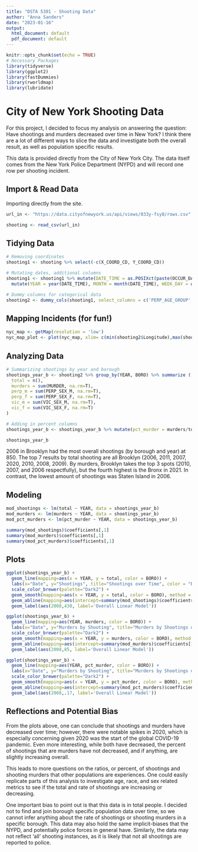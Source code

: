 ```yaml
---
title: "DSTA 5301 - Shooting Data"
author: "Anna Sanders"
date: "2023-01-16"
output:
  html_document: default
  pdf_document: default
---
```


```r
knitr::opts_chunk$set(echo = TRUE)
# Necessary Packages
library(tidyverse)
library(ggplot2)
library(fastDummies)
library(rworldmap)
library(lubridate)
```
# City of New York Shooting Data
For this project, I decided to focus my analysis on answering the question: Have shootings and murders decreased over time in New York? I think there are a lot of different ways to slice the data and investigate both the overall result, as well as population specific results.

This data is provided directly from the City of New York City. The data itself comes from the New York Police Department (NYPD) and will record one row per shooting incident.

## Import & Read Data
Importing directly from the site.
```r
url_in <- "https://data.cityofnewyork.us/api/views/833y-fsy8/rows.csv"

shooting <- read_csv(url_in)
```

## Tidying Data
```r
# Removing coordinates
shooting1 <- shooting %>% select(-c(X_COORD_CD, Y_COORD_CD))

# Mutating dates, additional columns
shooting1 <- shooting1 %>% mutate(DATE_TIME = as.POSIXct(paste(OCCUR_DATE," ",OCCUR_TIME),format = "%m/%d/%Y  %H:%M:%S")) %>% mutate(SAME_AGE_GROUP = case_when(PERP_AGE_GROUP == VIC_AGE_GROUP ~ 1, TRUE ~ 0)) %>% mutate(SAME_SEX = case_when(PERP_SEX == VIC_SEX ~ 1, TRUE ~ 0)) %>% mutate(SAME_RACE = case_when(PERP_RACE == VIC_RACE ~ 1, TRUE ~ 0)) %>% mutate(MURDER = case_when(STATISTICAL_MURDER_FLAG == TRUE ~ 1, TRUE ~ 0)) %>% 
  mutate(YEAR = year(DATE_TIME), MONTH = month(DATE_TIME), WEEK_DAY = wday(DATE_TIME))

# Dummy columns for categorical data
shooting2 <- dummy_cols(shooting1, select_columns = c('PERP_AGE_GROUP', 'PERP_SEX', 'PERP_RACE', 'VIC_AGE_GROUP', 'VIC_SEX', 'VIC_RACE'), remove_selected_columns = FALSE)
```

## Mapping Incidents (for fun!)
```r
nyc_map <- getMap(resolution = 'low')
nyc_map_plot <- plot(nyc_map, xlim= c(min(shooting2$Longitude),max(shooting2$Longitude)), ylim= c(min(shooting2$Latitude),max(shooting2$Latitude))) + points(shooting2$Longitude, shooting2$Latitude, col= factor(shooting2$MURDER))
```

## Analyzing Data
```r
# Summarizing shootings by year and borough
shootings_year_b <- shooting2 %>% group_by(YEAR, BORO) %>% summarize (
  total = n(), 
  murders = sum(MURDER, na.rm=T), 
  perp_m = sum(PERP_SEX_M, na.rm=T), 
  perp_f = sum(PERP_SEX_F, na.rm=T), 
  vic_m = sum(VIC_SEX_M, na.rm=T),
  vic_f = sum(VIC_SEX_F, na.rm=T)
)

# Adding in percent columns
shootings_year_b <- shootings_year_b %>% mutate(pct_murder = murders/total, pct_perp_m = perp_m/total, pct_perp_f = perp_f/total, pct_vic_m = vic_m/total, pct_vic_f = vic_f/total)

shootings_year_b
```

2006 in Brooklyn had the most overall shootings (by borough and year) at 850. The top 7 results by total shooting are all Brooklyn (2006, 2011, 2007, 2020, 2010, 2008, 2009). By murders, Brooklyn takes the top 3 spots (2010, 2007, and 2006 respectfully), but the fourth highest is the Bronx in 2021. In contrast, the lowest amount of shootings was Staten Island in 2006.

## Modeling
```r
mod_shootings <- lm(total ~ YEAR, data = shootings_year_b)
mod_murders <- lm(murders ~ YEAR, data = shootings_year_b)
mod_pct_murders <- lm(pct_murder ~ YEAR, data = shootings_year_b)

summary(mod_shootings)$coefficients[,1]
summary(mod_murders)$coefficients[,1]
summary(mod_pct_murders)$coefficients[,1]
```

## Plots
``` r
ggplot(shootings_year_b) +
  geom_line(mapping=aes(x = YEAR, y = total, color = BORO)) +
  labs(x="Date", y="Shootings", title="Shootings over Time", color = "Borough") +
  scale_color_brewer(palette="Dark2") +
  geom_smooth(mapping=aes(x = YEAR, y = total, color = BORO), method = "lm", se=F, linetype=2) +
  geom_abline(mapping=aes(intercept=summary(mod_shootings)$coefficients[1],slope=summary(mod_shootings)$coefficients[2]), col = 'black', linetype = 2, size=1) +
  geom_label(aes(2008,430, label='Overall Linear Model'))

ggplot(shootings_year_b) +
  geom_line(mapping=aes(YEAR, murders, color = BORO)) +
  labs(x="Date", y="Murders by Shooting", title="Murders by Shootings over Time", color = "Borough") +
  scale_color_brewer(palette="Dark2") +
  geom_smooth(mapping=aes(x = YEAR, y = murders, color = BORO), method = "lm", se=F, linetype=2) + 
  geom_abline(mapping=aes(intercept=summary(mod_murders)$coefficients[1],slope=summary(mod_murders)$coefficients[2]), col = 'black', linetype = 2, size=1) +
  geom_label(aes(2008,85, label='Overall Linear Model'))

ggplot(shootings_year_b) +
  geom_line(mapping=aes(YEAR, pct_murder, color = BORO)) +
  labs(x="Date", y="Murders by Shooting", title="Murders by Shootings over Time", color = "Borough") +
  scale_color_brewer(palette="Dark2") +
  geom_smooth(mapping=aes(x = YEAR, y = pct_murder, color = BORO), method = "lm", se=F, linetype=2) + 
  geom_abline(mapping=aes(intercept=summary(mod_pct_murders)$coefficients[1],slope=summary(mod_pct_murders)$coefficients[2]), col = 'black', linetype = 2, size=1) +
  geom_label(aes(2008,.17, label='Overall Linear Model'))

```

## Reflections and Potential Bias
From the plots above, one can conclude that shootings and murders have decreased over time; however, there were notable spikes in 2020, which is especially concerning given 2020 was the start of the global COVID-19 pandemic. Even more interesting, while both have decreased, the percent of shootings that are murders have not decreased, and if anything, are slightly increasing overall. 

This leads to more questions on the ratios, or percent, of shootings and shooting murders that other populations are experiences. One could easily replicate parts of this analysis to investigate age, race, and sex related metrics to see if the total and rate of shootings are increasing or decreasing.

One important bias to point out is that this data is in total people. I decided not to find and join borough specific population data over time, so we cannot infer anything about the rate of shootings or shooting murders in a specific borough. This data may also hold the same implicit-biases that the NYPD, and potentially police forces in general have. Similarly, the data may not reflect 'all' shooting instances, as it is likely that not all shootings are reported to police. 